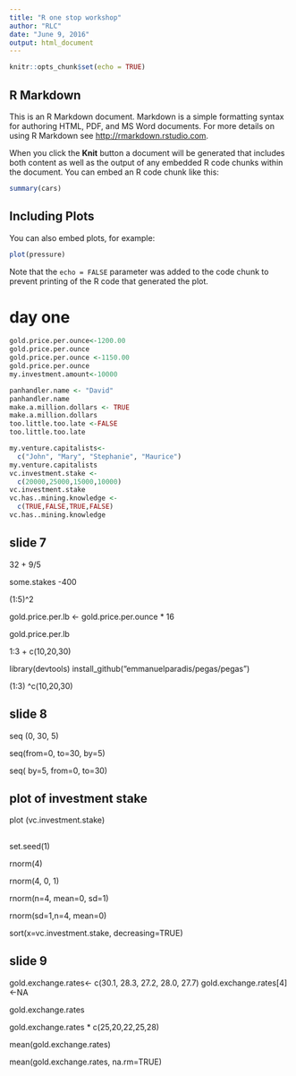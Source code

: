 ```yaml
---
title: "R one stop workshop"
author: "RLC"
date: "June 9, 2016"
output: html_document
---
```


```r
knitr::opts_chunk$set(echo = TRUE)
```

## R Markdown

This is an R Markdown document. Markdown is a simple formatting syntax for authoring HTML, PDF, and MS Word documents. For more details on using R Markdown see <http://rmarkdown.rstudio.com>.

When you click the **Knit** button a document will be generated that includes both content as well as the output of any embedded R code chunks within the document. You can embed an R code chunk like this:

```r
summary(cars)
```

## Including Plots

You can also embed plots, for example:

```r
plot(pressure)
```

Note that the `echo = FALSE` parameter was added to the code chunk to prevent printing of the R code that generated the plot.


# day one 
```r
gold.price.per.ounce<-1200.00
gold.price.per.ounce
gold.price.per.ounce <-1150.00
gold.price.per.ounce
my.investment.amount<-10000

```

```r
panhandler.name <- "David"
panhandler.name
make.a.million.dollars <- TRUE
make.a.million.dollars
too.little.too.late <-FALSE
too.little.too.late

```

```r
my.venture.capitalists<-
  c("John", "Mary", "Stephanie", "Maurice")
my.venture.capitalists
vc.investment.stake <-
  c(20000,25000,15000,10000)
vc.investment.stake
vc.has..mining.knowledge <-
  c(TRUE,FALSE,TRUE,FALSE)
vc.has..mining.knowledge

```

## slide 7

32 + 9/5

some.stakes -400

(1:5)^2

gold.price.per.lb <- gold.price.per.ounce * 16

gold.price.per.lb

1:3 + c(10,20,30)


library(devtools)
install_github("emmanuelparadis/pegas/pegas")


(1:3)  ^c(10,20,30)

## slide 8

seq (0, 30, 5)

seq(from=0, to=30, by=5)

seq( by=5, from=0, to=30)



## plot of investment stake
plot (vc.investment.stake)

##

set.seed(1)

rnorm(4)

rnorm(4, 0, 1)

rnorm(n=4, mean=0, sd=1)

rnorm(sd=1,n=4, mean=0)

sort(x=vc.investment.stake, decreasing=TRUE)



## slide 9

gold.exchange.rates<- c(30.1, 28.3, 27.2, 28.0, 27.7)
gold.exchange.rates[4]<-NA

gold.exchange.rates

gold.exchange.rates * c(25,20,22,25,28)

mean(gold.exchange.rates)

mean(gold.exchange.rates, na.rm=TRUE)
